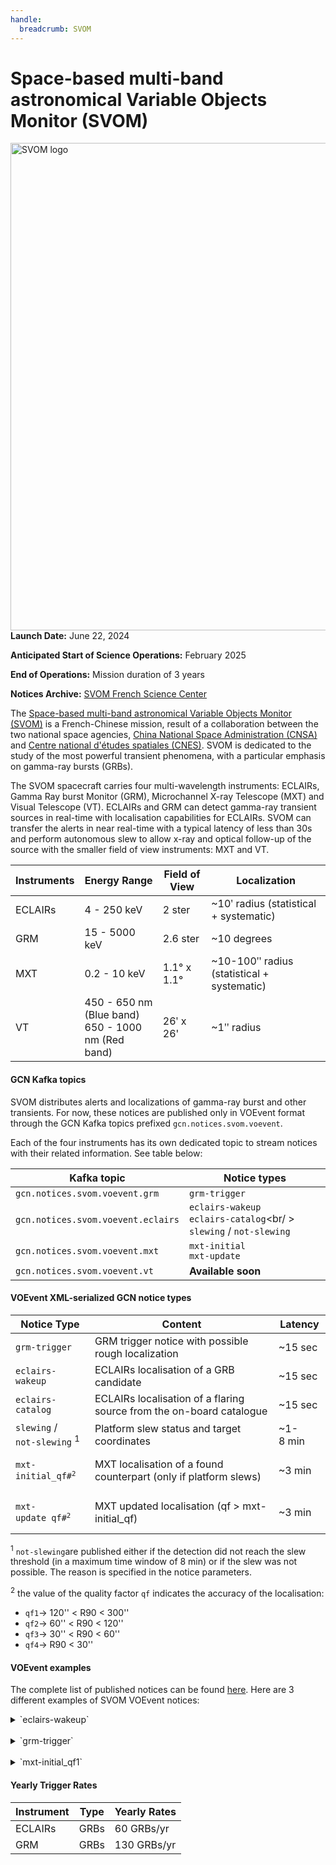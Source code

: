 ```yaml
---
handle:
  breadcrumb: SVOM
---
```



# Space-based multi-band astronomical Variable Objects Monitor (SVOM)

<img
  src={logo}
  align="right"
  width="818"
  height="780"
  alt="SVOM logo"
  className="grid-col-6 mobile-lg:grid-col-4 tablet:grid-col-2 desktop:grid-col-3 height-auto"
/>

**Launch Date:** June 22, 2024

**Anticipated Start of Science Operations:** February 2025

**End of Operations:** Mission duration of 3 years

**Notices Archive:** [SVOM French Science Center](https://fsc.svom.org/alerts)

The [Space-based multi-band astronomical Variable Objects Monitor (SVOM)](https://www.svom.eu/en/the-svom-mission/) is a French-Chinese mission, result of a collaboration between the two national space agencies, [China National Space Administration (CNSA)](https://www.cnsa.gov.cn/english/index.html) and [Centre national d'études spatiales (CNES)](https://cnes.fr/en/projects/svom). SVOM is dedicated to the study of the most powerful transient phenomena, with a particular emphasis on gamma-ray bursts (GRBs).

The SVOM spacecraft carries four multi-wavelength instruments: ECLAIRs, Gamma Ray burst Monitor (GRM), Microchannel X-ray Telescope (MXT) and Visual Telescope (VT). ECLAIRs and GRM can detect gamma-ray transient sources in real-time with localisation capabilities for ECLAIRs. SVOM can transfer the alerts in near real-time with a typical latency of less than 30s and perform autonomous slew to allow x-ray and optical follow-up of the source with the smaller field of view instruments: MXT and VT.

 <div className="overflow-table">

| Instruments | Energy Range                                           | Field of View | Localization                               |
| ----------- | ------------------------------------------------------ | ------------- | ------------------------------------------ |
| ECLAIRs     | 4 - 250 keV                                            | 2 ster        | ~10ʹ radius (statistical + systematic)     |
| GRM         | 15 - 5000 keV                                          | 2.6 ster      | ~10 degrees                                |
| MXT         | 0.2 - 10 keV                                           | 1.1° x 1.1°   | ~10-100ʺ radius (statistical + systematic) |
| VT          | 450 - 650 nm (Blue band) <br/>650 - 1000 nm (Red band) | 26ʹ x 26'     | ~1ʺ radius                                 |

 </div>

#### GCN Kafka topics

SVOM distributes alerts and localizations of gamma-ray burst and other transients. For now, these notices are published only in VOEvent format through the GCN Kafka topics prefixed `gcn.notices.svom.voevent`.

Each of the four instruments has its own dedicated topic to stream notices with their related information. See table below:

 <div className="overflow-table">

| Kafka topic                        | Notice types                                                            |
| ---------------------------------- | ----------------------------------------------------------------------- |
| `gcn.notices.svom.voevent.grm`     | `grm-trigger`                                                           |
| `gcn.notices.svom.voevent.eclairs` | `eclairs-wakeup` <br/>`eclairs-catalog`<br/ > `slewing` / `not-slewing` |
| `gcn.notices.svom.voevent.mxt`     | `mxt-initial` <br/>`mxt-update`                                         |
| `gcn.notices.svom.voevent.vt`      | <b>Available soon</b>                                                   |

 </div>

#### VOEvent XML-serialized GCN notice types

 <div className="overflow-table">

| Notice Type                                | Content                                                            | Latency       |
| ------------------------------------------ | ------------------------------------------------------------------ | ------------- |
| `grm-trigger`                              | GRM trigger notice with possible rough localization                | ~15 sec       |
| `eclairs-wakeup`                           | ECLAIRs localisation of a GRB candidate                            | ~15 sec       |
| `eclairs-catalog`                          | ECLAIRs localisation of a flaring source from the on-board catalogue | ~15 sec       |
| `slewing` /<br/>`not-slewing` <sup>1</sup> | Platform slew status and target coordinates                        | ~1-8&nbsp;min |
| <pre>`mxt-initial_qf#`<sup>2</sup></pre>   | MXT localisation of a found counterpart (only if platform slews)   | ~3 min        |
| <pre>`mxt-update_qf#`<sup>2</sup></pre>    | MXT updated localisation (qf > mxt-initial_qf)                     | ~3 min        |

 </div>

<sup>1</sup> `not-slewing`are published either if the detection did not reach
the slew threshold (in a maximum time window of 8 min) or if the slew was not
possible. The reason is specified in the notice parameters.

<sup>2</sup> the value of the quality factor `qf` indicates the accuracy
of the localisation:
 - `qf1`&#8594; 120'' < R90 < 300''<br/>
 - `qf2`&#8594; 60'' < R90 < 120''<br/>
 - `qf3`&#8594; 30'' < R90 < 60''<br/>
 - `qf4`&#8594; R90 < 30''<br/>

#### VOEvent examples

The complete list of published notices can be found [here](https://fsc.svom.org/alerts). Here are 3 different examples of SVOM VOEvent notices:

<details>
    <summary>`eclairs-wakeup`</summary>
    ```xml
    <?xml version='1.0' encoding='UTF-8'?>
    <voe:VOEvent
      xmlns:xsi="http://www.w3.org/2001/XMLSchema-instance"
      xmlns:voe="http://www.ivoa.net/xml/VOEvent/v2.0"
      xsi:schemaLocation="http://www.ivoa.net/xml/VOEvent/v2.0 http://www.ivoa.net/xml/VOEvent/VOEvent-v2.0.xsd"
      version="2.0"
      role="observation"
      ivorn="ivo://org.svom/fsc#sbYYMMDDnn_eclairs-wakeup">
      <Who>
        <AuthorIVORN>ivo://org.svom/FSC</AuthorIVORN>
        <Author>
            <title>SVOM French Science Center</title>
            <shortName>FSC</shortName>
            <contactName>Timothe Roland</contactName>
            <contactEmail>svom-contact@cea.fr</contactEmail>
        </Author>
        <Date>2022-04-04T11:54:42</Date>
      </Who>
      <What>
        <Param name="Packet_Type"  value="202"/>
        <Param name="Pkt_Ser_Num"  value="1"/>
        <Param name="Instrument"   value="ECLAIRs"  ucd="instr"/>
        <Group name="Svom_Identifiers">
          <Param name="Notice_Level"  value="N1e"         ucd="meta.code.class"/>
          <Param name="Burst_Id"      value="sbYYMMDDnn"  ucd="meta.id"/>
        </Group>
        <Group name="Detection_Info">
          <Param name="SNR"                value="6.58"  unit="sigma"     ucd="stat.snr"/>
          <Param name="Time_Window_Start"  value="2022-04-04T11:54:30.2Z" ucd="time.start"/>
          <Param name="Time_Window_End"    value="2022-04-04T11:54:32.2Z" ucd="time.end"/>
          <Param name="Timescale"          value="2"     unit="s"         ucd="time.interval"/>
          <Param name="Lower_Energy_Bound" value="4"     unit="keV"       ucd="em.energy"/>
          <Param name="Upper_Energy_Bound" value="50"    unit="keV"       ucd="em.energy"/>
          <Param name="Trigger_Type"       value="count_rate"             ucd="instr.param"/>
        </Group>
        <Group name="Target_Info">
          <Param name="Galactic_Lon"  value="332.72"  unit="deg"  ucd="pos.galactic.lon"/>
          <Param name="Galactic_Lat"  value="-21.46"  unit="deg"  ucd="pos.galactic.lat"/>
          <Param name="Sun_Angle"     value="49.58"   unit="deg"  ucd="pos.angDistance"/>
          <Param name="Moon_Angle"    value="128.6"   unit="deg"  ucd="pos.angDistance"/>
        </Group>
        <Group name="Satellite_Info">
          <Param name="Slew_Status"          value="not_requested"       ucd="meta.code.status"/>
          <Param name="Sat_Attitude_Ra"      value="2.36"    unit="deg"  ucd="pos.eq.ra"/>
          <Param name="Sat_Attitude_Dec"     value="148.22"  unit="deg"  ucd="pos.eq.de"/>
          <Param name="Sat_Attitude_Roll"    value="63.22"   unit="deg"  ucd="pos.posAng"/>
          <Param name="Sat_Position_Lat"     value="39.97"   unit="deg"  ucd="pos.earth.lat"/>
          <Param name="Sat_Position_Lon"     value="116.39"  unit="deg"  ucd="pos.earth.lon"/>
          <Param name="Sat_Position_Height"  value="614"     unit="km"   ucd="pos.earth.altitude"/>
        </Group>
      </What>
      <WhereWhen>
        <ObsDataLocation>
          <ObservatoryLocation id="GEOLEO"/>
          <ObservationLocation>
            <AstroCoordSystem id="UTC-FK5-GEO"/>
            <AstroCoords coord_system_id="UTC-FK5-GEO">
              <Time unit="s">
                <TimeInstant>
                  <ISOTime>2022-04-04T11:54:30.2</ISOTime>
                </TimeInstant>
              </Time>
              <Position2D unit="deg">
                <Name1>RA</Name1>
                <Name2>Dec</Name2>
                <Value2>
                  <C1>50.4488</C1>
                  <C2>10.0041</C2>
                </Value2>
                <Error2Radius>0.2</Error2Radius>
              </Position2D>
            </AstroCoords>
          </ObservationLocation>
        </ObsDataLocation>
      </WhereWhen>
      <Why importance="0.7">
        <Inference probability="0.7">
          <Concept>process.variation.burst;em.gamma</Concept>
        </Inference>
      </Why>
      <How>
        <Description>N1e notice, data from ECLAIRs instrument</Description>
        <Reference uri="https://www.svom.eu/en/telescope-eclairs-en"/>
      </How>
    </voe:VOEvent>
    ```
</details>
<br/>

<details>
    <summary>`grm-trigger`</summary>
    ```xml
    <?xml version="1.0" encoding="UTF-8"?>
    <voe:VOEvent
      xmlns:voe="http://www.ivoa.net/xml/VOEvent/v2.0"
      xmlns:xsi="http://www.w3.org/2001/XMLSchema-instance"
      xsi:schemaLocation="http://www.ivoa.net/xml/VOEvent/v2.0 http://www.ivoa.net/xml/VOEvent/VOEvent-v2.0.xsd"
      version="2.0"
      role="observation"
      ivorn="ivo://org.svom/fsc#sb25020701_grm-trigger">
      <Who>
        <AuthorIVORN>ivo://org.svom/FSC</AuthorIVORN>
        <Date>2025-02-07T07:14:22</Date>
        <Author>
          <title>SVOM French Science Center</title>
          <shortName>FSC</shortName>
          <contactName>Timothe Roland</contactName>
          <contactEmail>svom-contact@cea.fr</contactEmail>
        </Author>
      </Who>
      <What>
        <Param name="Packet_Type"  value="201"  ucd="meta.id"/>
        <Param name="Pkt_Ser_Num"  value="1"    ucd="meta.id"/>
        <Param name="Instrument"   value="GRM"  ucd="instr"/>
        <Group name="Svom_Identifiers">
          <Param name="Notice_Level"  value="N1g"         ucd="meta.id"/>
          <Param name="Burst_Id"      value="sb25020701"  ucd="meta.id"/>
        </Group>
        <Group name="Detection_Info">
          <Param name="SNR"                value="9.20"   unit="sigma"      ucd="stat.snr"/>
          <Param name="Timescale"          value="4.0"    unit="s"          ucd="time.interval"/>
          <Param name="Time_Window_Start"  value="2025-02-07T07:14:06.000Z" ucd="time.start"/>
          <Param name="Time_Window_End"    value="2025-02-07T07:14:10.000Z" ucd="time.end"/>
          <Param name="Lower_Energy_Bound" value="14.23"  unit="keV"        ucd="em.energy"/>
          <Param name="Upper_Energy_Bound" value="31.31"  unit="keV"        ucd="em.energy"/>
          <Param name="Triggered_GRDs"     value="101"                      ucd="instr.param"/>
        </Group>
        <Group name="Satellite_Info">
          <Param name="Attitude_Ra"    value="148.96"  unit="deg"  ucd="instr.param"/>
          <Param name="Attitude_Dec"   value="-17.74"  unit="deg"  ucd="instr.param"/>
          <Param name="Attitude_Roll"  value="194.06"  unit="deg"  ucd="instr.param"/>
        </Group>
      </What>
      <WhereWhen>
        <ObsDataLocation>
          <ObservatoryLocation id="GEOLEO"/>
          <ObservationLocation>
            <AstroCoordSystem id="UTC-ICRS-GEO"/>
            <AstroCoords coord_system_id="UTC-ICRS-GEO">
              <Time unit="s">
                <TimeInstant>
                  <ISOTime>2025-02-07T07:14:06</ISOTime>
                </TimeInstant>
              </Time>
            </AstroCoords>
          </ObservationLocation>
        </ObsDataLocation>
      </WhereWhen>
      <Why importance="0.61">
        <Inference probability="0.61">
          <Concept>process.variation.burst;em.gamma</Concept>
        </Inference>
      </Why>
      <How>
        <Description>N1g notice, data from GRM</Description>
        <Reference uri="https://www.svom.eu/en/grm-gamma-ray-burst-monitor-en/"/>
      </How>
    </voe:VOEvent>
```

</details>
<br/>

<details>
    <summary>`mxt-initial_qf1`</summary>
    ```xml
    <?xml version="1.0" encoding="UTF-8"?>
    <voe:VOEvent
      xmlns:voe="http://www.ivoa.net/xml/VOEvent/v2.0"
      xmlns:xsi="http://www.w3.org/2001/XMLSchema-instance"
      xsi:schemaLocation="http://www.ivoa.net/xml/VOEvent/v2.0 http://www.ivoa.net/xml/VOEvent/VOEvent-v2.0.xsd"
      version="2.0"
      role="observation"
      ivorn="ivo://org.svom/fsc#sb25020504_mxt-initial_qf1">
      <Who>
        <AuthorIVORN>ivo://org.svom/FSC</AuthorIVORN>
        <Date>2025-02-05T21:41:59</Date>
        <Author>
          <title>SVOM French Science Center</title>
          <shortName>FSC</shortName>
          <contactName>Timothe Roland</contactName>
          <contactEmail>svom-contact@cea.fr</contactEmail>
        </Author>
      </Who>
      <What>
        <Param name="Packet_Type" value="209" ucd="meta.id"/>
        <Param name="Pkt_Ser_Num" value="1"   ucd="meta.id"/>
        <Param name="Instrument"  value="MXT" ucd="instr"/>
        <Group name="Svom_Identifiers">
          <Param name="Notice_Level"  value="N2m"        ucd="meta.id"/>
          <Param name="Burst_Id"      value="sb25020504" ucd="meta.id"/>
        </Group>
        <Group name="Detection_Info">
          <Param name="SNR"        value="92.00" unit="sigma"          ucd="stat.snr"/>
          <Param name="Mean_Flux"  value="0.43"  unit="erg.cm^-2.s^-1" ucd="phot.flux"/>
          <Param name="Flux_Error" value="0.66"  unit="erg.cm^-2.s^-1" ucd="phot.flux"/>
        </Group>
        <Group name="Target_Info">
          <Param name="Within_ECLAIRs_R90" value="False"                ucd="instr.param"/>
          <Param name="ECLAIRs_Angle"      value="2.46"   unit="arcmin" ucd="pos.angDistance"/>
          <Param name="Galactic_Lon"       value="186.88" unit="deg"    ucd="pos.galactic.lon"/>
          <Param name="Galactic_Lat"       value="22.52"  unit="deg"    ucd="pos.galactic.lat"/>
          <Param name="Moon_Angle"         value="55.52"  unit="deg"    ucd="pos.angDistance"/>
          <Param name="Sun_Angle"          value="151.19" unit="deg"    ucd="pos.angDistance"/>
        </Group>
        <Group name="Satellite_Info">
          <Param name="Use_VT_Attitude" value="True"              ucd="instr.param"/>
          <Param name="Attitude_Ra"     value="139.61" unit="deg" ucd="instr.param"/>
          <Param name="Attitude_Dec"    value="16.30"  unit="deg" ucd="instr.param"/>
          <Param name="Attitude_Roll"   value="344.09" unit="deg" ucd="instr.param"/>
        </Group>
      </What>
      <WhereWhen>
        <ObsDataLocation>
          <ObservatoryLocation id="GEOLEO"/>
          <ObservationLocation>
            <AstroCoordSystem id="UTC-ICRS-GEO"/>
            <AstroCoords coord_system_id="UTC-ICRS-GEO">
              <Time unit="s">
                <TimeInstant>
                  <ISOTime>2025-02-05T21:34:31.974000</ISOTime>
                </TimeInstant>
              </Time>
              <Position2D unit="deg">
                <Name1>RA</Name1>
                <Name2>Dec</Name2>
                <Value2>
                  <C1>113.4980</C1>
                  <C2>32.3892</C2>
                </Value2>
                <Error2Radius>0.0356</Error2Radius>
              </Position2D>
            </AstroCoords>
          </ObservationLocation>
        </ObsDataLocation>
      </WhereWhen>
      <Why importance="1.00">
        <Inference probability="1.00">
          <Concept>process.variation.burst;em.gamma</Concept>
        </Inference>
      </Why>
      <How>
        <Description>N2m notice, data from MXT</Description>
        <Reference uri="https://www.svom.eu/en/mxt-microchannel-x-ray-telescope-en/"/>
      </How>
      <Citations>
        <EventIVORN cite="followup">ivo://org.svom/fsc#sb25020504_eclairs-refined</EventIVORN>
        <EventIVORN cite="followup">ivo://org.svom/fsc#sb25020504_slewing</EventIVORN>
      </Citations>
    </voe:VOEvent>
    ```
</details>

#### Yearly Trigger Rates

 <div className="overflow-table">

| Instrument | Type | Yearly Rates |
| ---------- | ---- | ------------ |
| ECLAIRs    | GRBs | 60 GRBs/yr   |
| GRM        | GRBs | 130 GRBs/yr  |

 </div>
